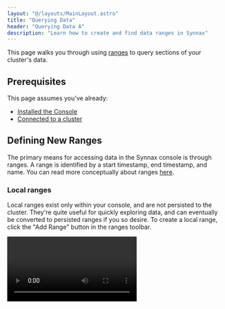 ```yaml
---
layout: "@/layouts/MainLayout.astro"
title: "Querying Data"
header: "Querying Data A"
description: "Learn how to create and find data ranges in Synnax"
---
```



This page walks you through using [ranges](/concepts/read-ranges) to query sections of
your cluster's data.

## Prerequisites

This page assumes you've already:

-   [Installed the Console](/console/get-started)
-   [Connected to a cluster](/console/connect-a-cluster)

## Defining New Ranges

The primary means for accessing data in the Synnax console is through ranges. A range 
is identified by a start timestamp, end timestamp, and name. You can read more conceptually
about ranges [here](/concepts/read-ranges).

### Local ranges

Local ranges exist only within your console, and are not persisted to the cluster. They're
quite useful for quickly exploring data, and can eventually be converted to persisted
ranges if you so desire. To create a local range, click the "Add Range" button in the
ranges toolbar.

<Video client:only="react" id="console/new-range" />

### Persisted ranges

Persistes ranges are saved permanently to the cluster, and can be accessed by other
members of your organization. Creating a persisted range is the same as creating a 
local range, but you'll click the "Save Permanently" button instead.

<Video client:only="react" id="console/new-permanent-range" />

### Parameters for creating a range

<Table
    columns={[
        {
            key: "name",
            name: "Name",
            width: 125,
        },
        {
            key: "description",
            name: "Description",
        },
    ]}
    data={[
        {
            name: "Name",
            description: "A human-readable name for identifying the range",
        },
        {
            name: "Start Date",
            description: "The start date of the range.",
        },
        {
            name: "Start Time",
            description:
                "The start time of the range. This value is inclusive, meaning any samples with a timestamp equal to the start time will be included in the range.",
        },
        {
            name: "End Date",
            description: "The end date of the range.",
        },
        {
            name: "End Time",
            description:
                "The end time of the range. This value is exclusive, meaning any samples with a timestamp equal to the end time will not be included in the range.",
        },
    ]}
/>


## Finding Existing Ranges

There are two ways to find existing ranges in the console. The resources tool bar and
the command and search palette.

### Through the resources toolbar

The resources toolbar is located on the left side of the console, and can be used to 
browse all of your cluster's resources, including ranges. All of your ranges can
be found under the "Ranges" section.

<Video client:only="react" id="console/range-resources" style={{width: "50%", marginLeft: "25%"}}/>

We can load a specific range into our ranges table by double clicking on it.

### Through the command and search palette

The command and search palette is located in the top center of the console, and can be
used to search for cluster resources and execute commands. We can find a permanently
saved range justy by typing its name into the palette.

<Video client:only="react" id="console/ranges-palette" />

Use the arrow keys to navigate the results, and press enter to load the range you're
interested in. You can also hover and click using your mouse.

